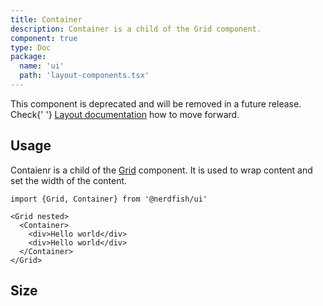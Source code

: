 ```yaml
---
title: Container
description: Container is a child of the Grid component.
component: true
type: Doc
package:
  name: 'ui'
  path: 'layout-components.tsx'
---
```


<Alert variant="warning" title="Deprecated">
  This component is deprecated and will be removed in a future release. Check{' '}
  <a href="/layout">Layout documentation</a> how to move forward.
</Alert>

<ComponentExample src="/components/examples/container/demo.tsx">
  <ContainerDemo />
</ComponentExample>

## Usage

Contaienr is a child of the [Grid](/grid) component. It is used to wrap content
and set the width of the content.

```tsx
import {Grid, Container} from '@nerdfish/ui'
```

```tsx
<Grid nested>
  <Container>
    <div>Hello world</div>
    <div>Hello world</div>
  </Container>
</Grid>
```

## Size

<ComponentExample src="/components/examples/container/size.tsx">
  <ContainerSize />
</ComponentExample>
